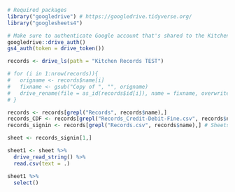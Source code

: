 
```r
# Required packages
library("googledrive") # https://googledrive.tidyverse.org/
library("googlesheets4")

# Make sure to authenticate Google account that's shared to the Kitchen Records folder
googledrive::drive_auth()
gs4_auth(token = drive_token())
```

```r
records <- drive_ls(path = "Kitchen Records TEST")

# for (i in 1:nrow(records)){
#   origname <- records$name[i]
#   fixname <- gsub("Copy of ", "", origname)
#   drive_rename(file = as_id(records$id[i]), name = fixname, overwrite = T)
# }
```

```r
records <- records[grepl("Records", records$name),]
records_CDF <- records[grepl("Records_Credit-Debit-Fine.csv", records$name),] # CDF = Credit_Debit_Fine
records_signin <- records[grepl("Records.csv", records$name),] # Sheets with times
```

```r
sheet <- records_signin[1,]

sheet1 <- sheet %>%
  drive_read_string() %>%
  read.csv(text = .)

sheet1 %>% 
  select()
```
